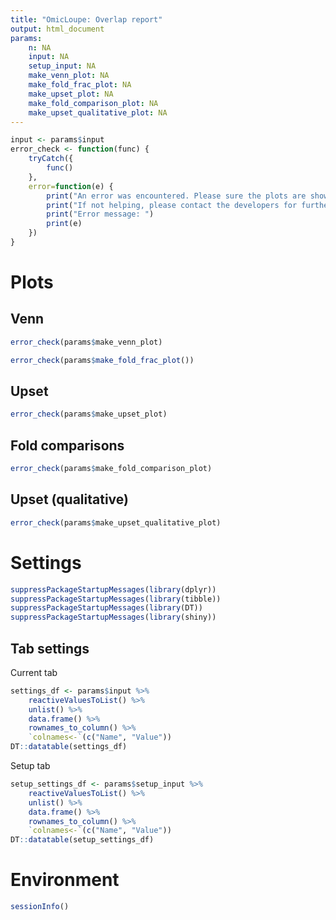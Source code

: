 ```yaml
---
title: "OmicLoupe: Overlap report"
output: html_document
params:
    n: NA
    input: NA
    setup_input: NA
    make_venn_plot: NA
    make_fold_frac_plot: NA
    make_upset_plot: NA
    make_fold_comparison_plot: NA
    make_upset_qualitative_plot: NA
---
```


```r
input <- params$input
error_check <- function(func) {
    tryCatch({
        func()
    },
    error=function(e) {
        print("An error was encountered. Please sure the plots are showing up correctly in OmicLoupe before export.")
        print("If not helping, please contact the developers for further support")
        print("Error message: ")
        print(e)
    })
}
```

# Plots

## Venn

```r
error_check(params$make_venn_plot)
```

```r
error_check(params$make_fold_frac_plot())
```


## Upset

```r
error_check(params$make_upset_plot)
```

## Fold comparisons

```r
error_check(params$make_fold_comparison_plot)
```

## Upset (qualitative)

```r
error_check(params$make_upset_qualitative_plot)
```

# Settings 

```r
suppressPackageStartupMessages(library(dplyr))
suppressPackageStartupMessages(library(tibble))
suppressPackageStartupMessages(library(DT))
suppressPackageStartupMessages(library(shiny))
```

## Tab settings

Current tab

```r
settings_df <- params$input %>% 
    reactiveValuesToList() %>%
    unlist() %>%
    data.frame() %>%
    rownames_to_column() %>%
    `colnames<-`(c("Name", "Value"))
DT::datatable(settings_df)
```

Setup tab

```r
setup_settings_df <- params$setup_input %>%
    reactiveValuesToList() %>%
    unlist() %>%
    data.frame() %>%
    rownames_to_column() %>%
    `colnames<-`(c("Name", "Value"))
DT::datatable(setup_settings_df)
```

# Environment

```r
sessionInfo()
```
